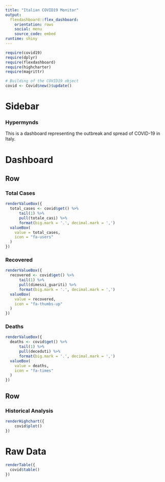 ```yaml
---
title: "Italian COVID19 Monitor"
output: 
  flexdashboard::flex_dashboard:
    orientation: rows
    social: menu
    source_code: embed
runtime: shiny
---
```


```r
require(covid19)
require(dplyr)
require(flexdashboard)
require(highcharter)
require(magrittr)

# Building of the COVID19 object
covid <- Covid$new()$update()
```

Sidebar {.sidebar}
=======================================================================

### Hypermynds

This is a dashboard representing the outbreak and spread of COVID-19 in
Italy.

Dashboard
=======================================================================

Row
-----------------------------------------------------------------------

### Total Cases {.value-box}

```r
renderValueBox({
  total_cases <- covid$get() %>%
      tail(1) %>% 
      pull(totale_casi) %>%
      format(big.mark = '.', decimal.mark = ',')
  valueBox(
    value = total_cases,
    icon = "fa-users"
  )
})
```

### Recovered {.value-box}

```r
renderValueBox({
  recovered <- covid$get() %>%
      tail(1) %>% 
      pull(dimessi_guariti) %>%
      format(big.mark = '.', decimal.mark = ',')
  valueBox(
    value = recovered,
    icon = "fa-thumbs-up"
  )
})
```

### Deaths {.value-box}

```r
renderValueBox({
  deaths <- covid$get() %>%
      tail(1) %>% 
      pull(deceduti) %>%
      format(big.mark = '.', decimal.mark = ',')
  valueBox(
    value = deaths,
    icon = "fa-times"
  )
})
```

Row
-----------------------------------------------------------------------

### Historical Analysis {data-width=600}

```r
renderHighchart({
    covid$plot()
})
```

Raw Data
=======================================================================

```r
renderTable({
  covid$table()
})
```
